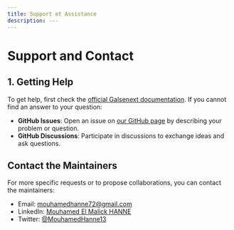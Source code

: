 ```yaml
---
title: Support et Assistance
description: ---
---
```


# Support and Contact

## 1. Getting Help

To get help, first check the [official Galsenext documentation](https://galsenext-docs.vercel.app/docs). If you cannot find an answer to your question:

- **GitHub Issues**: Open an issue on [our GitHub page](https://github.com/mouhamedhanne/Galsenext) by describing your problem or question.
- **GitHub Discussions**: Participate in discussions to exchange ideas and ask questions.

## Contact the Maintainers

For more specific requests or to propose collaborations, you can contact the maintainers:

- Email: mouhamedhanne72@gmail.com
- LinkedIn: [Mouhamed El Malick HANNE](https://www.linkedin.com/in/mouhamed-el-malick-hanne-99199a2a6/)
- Twitter: [@MouhamedHanne13](https://twitter.com/@MouhamedHanne13)
